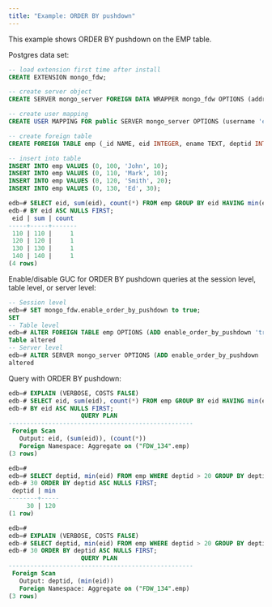 ```yaml
---
title: "Example: ORDER BY pushdown"
---
```


This example shows ORDER BY pushdown on the EMP table.

Postgres data set:

```sql
-- load extension first time after install
CREATE EXTENSION mongo_fdw;

-- create server object
CREATE SERVER mongo_server FOREIGN DATA WRAPPER mongo_fdw OPTIONS (address 'localhost', port '27017');

-- create user mapping
CREATE USER MAPPING FOR public SERVER mongo_server OPTIONS (username 'edb', password 'edb');

-- create foreign table
CREATE FOREIGN TABLE emp (_id NAME, eid INTEGER, ename TEXT, deptid INTEGER) SERVER mongo_server OPTIONS (database 'edb', collection 'emp');

-- insert into table
INSERT INTO emp VALUES (0, 100, 'John', 10);
INSERT INTO emp VALUES (0, 110, 'Mark', 10);
INSERT INTO emp VALUES (0, 120, 'Smith', 20);
INSERT INTO emp VALUES (0, 130, 'Ed', 30);
```

```sql
edb=# SELECT eid, sum(eid), count(*) FROM emp GROUP BY eid HAVING min(eid) > 100 ORDER
edb-# BY eid ASC NULLS FIRST;
 eid | sum | count 
-----+-----+-------
 110 | 110 |     1
 120 | 120 |     1
 130 | 130 |     1
 140 | 140 |     1
(4 rows)
```

Enable/disable GUC for ORDER BY pushdown queries at the session level, table level, or  server level:

```sql
-- Session level
edb=# SET mongo_fdw.enable_order_by_pushdown to true;
SET
-- Table level
edb=# ALTER FOREIGN TABLE emp OPTIONS (ADD enable_order_by_pushdown 'true');
Table altered
-- Server level
edb=# ALTER SERVER mongo_server OPTIONS (ADD enable_order_by_pushdown 'true');
altered
```

Query with ORDER BY pushdown:

```sql
edb=# EXPLAIN (VERBOSE, COSTS FALSE)
edb-# SELECT eid, sum(eid), count(*) FROM emp GROUP BY eid HAVING min(eid) > 100 ORDER
edb-# BY eid ASC NULLS FIRST;
                    QUERY PLAN                     
---------------------------------------------------
 Foreign Scan
   Output: eid, (sum(eid)), (count(*))
   Foreign Namespace: Aggregate on ("FDW_134".emp)
(3 rows)

edb=# 
edb=# SELECT deptid, min(eid) FROM emp WHERE deptid > 20 GROUP BY deptid HAVING min(deptid) = 
edb-# 30 ORDER BY deptid ASC NULLS FIRST;
 deptid | min 
--------+-----
     30 | 120
(1 row)

edb=# 
edb=# EXPLAIN (VERBOSE, COSTS FALSE)
edb-# SELECT deptid, min(eid) FROM emp WHERE deptid > 20 GROUP BY deptid HAVING min(deptid) = 
edb-# 30 ORDER BY deptid ASC NULLS FIRST;
                    QUERY PLAN                     
---------------------------------------------------
 Foreign Scan
   Output: deptid, (min(eid))
   Foreign Namespace: Aggregate on ("FDW_134".emp)
(3 rows)
```